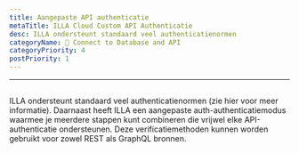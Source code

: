 ```yaml
---
title: Aangepaste API authenticatie
metaTitle: ILLA Cloud Custom API Authenticatie
desc: ILLA ondersteunt standaard veel authenticatienormen
categoryName: 📲 Connect to Database and API
categoryPriority: 4
postPriority: 1
---
```


* * *

## <Heading hidden>Aangepaste API authenticatie</Heading>

ILLA ondersteunt standaard veel authenticatienormen (zie hier voor meer informatie). 
Daarnaast heeft ILLA een aangepaste auth-authenticatiemodus waarmee je meerdere stappen kunt combineren die vrijwel elke API-authenticatie ondersteunen. 
Deze verificatiemethoden kunnen worden gebruikt voor zowel REST als GraphQL bronnen.
